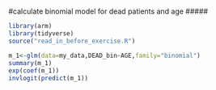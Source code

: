 #####
#calculate binomial model for dead patients and age
#####

```r
library(arm)
library(tidyverse)
source("read_in_before_exercise.R")
```
```r
m_1<-glm(data=my_data,DEAD_bin~AGE,family="binomial")
summary(m_1)
exp(coef(m_1))
invlogit(predict(m_1))
```





